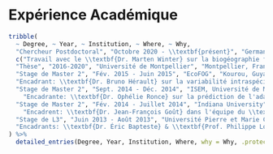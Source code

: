 # Expérience Académique

```r
tribble(
  ~ Degree, ~ Year, ~ Institution, ~ Where, ~ Why,
  "Chercheur Postdoctoral", "Octobre 2020 - \\textbf{présent}", "German Center for Integrative Biodiversity Research (iDiv) / Leipzig University", "Leipzig, Allemagne",
  c("Travail avec le \\textbf{Dr. Marten Winter} sur la biogéographie fonctionnelle des plantes introduites"),
  "Thèse", "2016-2020", "Université de Montpellier", "Montpellier, France", "Directeurs: François Munoz & Cyrille Violle. Contrat doctoral spécifique normalien. Sur la rareté fonctionnelle et l'écologie fonctionnelle des communautés",
  "Stage de Master 2", "Fév. 2015 - Juin 2015", "EcoFOG", "Kourou, Guyane Française, France",
  "Encadrant: \\textbf{Dr. Bruno Hérault} sur la variabilité intraspécifique de croissance des arbres tropicaux en fonction de leurs traits fonctionnels",
  "Stage de Master 2", "Sept. 2014 - Déc. 2014", "ISEM, Université de Montpellier", "Montpellier, France",
    "Encadrante: \\textbf{Dr. Ophélie Ronce} sur la prédiction de l'adaptation au changement climatique des arbres en utilisant des modèles de génétique quantitative de populations structurées en stade",
  "Stage de Master 2", "Fév. 2014 - Juillet 2014", "Indiana University", "Bloomington, IN, États-Unis",
    "Encadrent: \\textbf{Dr. Jean-François Goût} dans l'équipe du \\textbf{Pr. Michael Lynch} sur les motifs génomiques au sein du complexe \\textit{Paramecium}",
  "Stage de L3", "Juin 2013 - Août 2013", "Université Pierre et Marie Curie Paris 6", "Paris, France",
  "Encadrants: \\textbf{Dr. Éric Bapteste} & \\textbf{Prof. Philippe Lopez} sur les relations de réseaux de similarités de séquences en fonction de l'origine évolutive des voies métaboliques"
) %>% 
  detailed_entries(Degree, Year, Institution, Where, why = Why, .protect = FALSE)
```